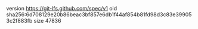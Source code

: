 version https://git-lfs.github.com/spec/v1
oid sha256:6d708129e20b86beac3bf857e6db1f44af854b81fd98d3c83e399053c2f883fb
size 47836
